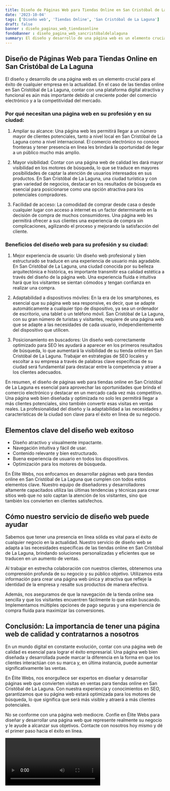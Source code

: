 ```yaml
---
title: Diseño de Páginas Web para Tiendas Online en San Cristóbal de La Laguna
date: '2023-10-04'
tags: ['Diseño web', 'Tiendas Online', 'San Cristóbal de La Laguna']
draft: false
banner : diseño_paginas_web_tiendasonline
fondoBanner : diseño_pagina_web_sancristóbaldelalaguna
summary: El diseño y desarrollo de una página web es un elemento crucial para el éxito de cualquier empresa en la actualidad. En el caso de las tiendas online en San Cristóbal de La Laguna, contar con una plataforma digital atractiva y funcional es aún más importante debido al creciente poder del comercio electrónico y a la competitividad del mercado.
---
```


## Diseño de Páginas Web para Tiendas Online en San Cristóbal de La Laguna

El diseño y desarrollo de una página web es un elemento crucial para el éxito de cualquier empresa en la actualidad. En el caso de las tiendas online en San Cristóbal de La Laguna, contar con una plataforma digital atractiva y funcional es aún más importante debido al creciente poder del comercio electrónico y a la competitividad del mercado.

### Por qué necesitan una página web en su profesión y en su ciudad:

1. Ampliar su alcance: Una página web les permitirá llegar a un número mayor de clientes potenciales, tanto a nivel local en San Cristóbal de La Laguna como a nivel internacional. El comercio electrónico no conoce fronteras y tener presencia en línea les brindará la oportunidad de llegar a un público mucho más amplio.

2. Mayor visibilidad: Contar con una página web de calidad les dará mayor visibilidad en los motores de búsqueda, lo que se traduce en mayores posibilidades de captar la atención de usuarios interesados en sus productos. En San Cristóbal de La Laguna, una ciudad turística y con gran variedad de negocios, destacar en los resultados de búsqueda es esencial para posicionarse como una opción atractiva para los potenciales compradores.

3. Facilidad de acceso: La comodidad de comprar desde casa o desde cualquier lugar con acceso a internet es un factor determinante en la decisión de compra de muchos consumidores. Una página web les permitirá ofrecer a sus clientes una experiencia de compra sin complicaciones, agilizando el proceso y mejorando la satisfacción del cliente.

### Beneficios del diseño web para su profesión y su ciudad:

1. Mejor experiencia de usuario: Un diseño web profesional y bien estructurado se traduce en una experiencia de usuario más agradable. En San Cristóbal de La Laguna, una ciudad conocida por su belleza arquitectónica e histórica, es importante transmitir esa calidad estética a través del diseño de la página web. Una experiencia fluida e intuitiva hará que los visitantes se sientan cómodos y tengan confianza en realizar una compra.

2. Adaptabilidad a dispositivos móviles: En la era de los smartphones, es esencial que su página web sea responsive, es decir, que se adapte automáticamente a cualquier tipo de dispositivo, ya sea un ordenador de escritorio, una tablet o un teléfono móvil. San Cristóbal de La Laguna, con su gran número de turistas y visitantes, requiere de una página web que se adapte a las necesidades de cada usuario, independientemente del dispositivo que utilicen.

3. Posicionamiento en buscadores: Un diseño web correctamente optimizado para SEO les ayudará a aparecer en los primeros resultados de búsqueda, lo que aumentará la visibilidad de su tienda online en San Cristóbal de La Laguna. Trabajar en estrategias de SEO locales y escoltar a su empresa a través de palabras clave específicas de su ciudad será fundamental para destacar entre la competencia y atraer a los clientes adecuados.

En resumen, el diseño de páginas web para tiendas online en San Cristóbal de La Laguna es esencial para aprovechar las oportunidades que brinda el comercio electrónico y destacar en un mercado cada vez más competitivo. Una página web bien diseñada y optimizada no solo les permitirá llegar a más clientes potenciales, sino también convertir esas visitas en ventas reales. La profesionalidad del diseño y la adaptabilidad a las necesidades y características de la ciudad son clave para el éxito en línea de su negocio.

<GifSeo />

<Cta />

## Elementos clave del diseño web exitoso

- Diseño atractivo y visualmente impactante.
- Navegación intuitiva y fácil de usar.
- Contenido relevante y bien estructurado.
- Buena experiencia de usuario en todos los dispositivos.
- Optimización para los motores de búsqueda.

En Élite Webs, nos enfocamos en desarrollar páginas web para tiendas online en San Cristóbal de La Laguna que cumplen con todos estos elementos clave. Nuestro equipo de diseñadores y desarrolladores altamente capacitados utiliza las últimas tendencias y técnicas para crear sitios web que no solo captan la atención de los visitantes, sino que también los convierten en clientes satisfechos.

## Cómo nuestro servicio de diseño web puede ayudar

Sabemos que tener una presencia en línea sólida es vital para el éxito de cualquier negocio en la actualidad. Nuestro servicio de diseño web se adapta a las necesidades específicas de las tiendas online en San Cristóbal de La Laguna, brindando soluciones personalizadas y eficientes que se traducen en un aumento de ventas.

Al trabajar en estrecha colaboración con nuestros clientes, obtenemos una comprensión profunda de su negocio y su público objetivo. Utilizamos esta información para crear una página web única y atractiva que refleje la identidad de la empresa y resalte sus productos de manera efectiva.

Además, nos aseguramos de que la navegación de la tienda online sea sencilla y que los visitantes encuentren fácilmente lo que están buscando. Implementamos múltiples opciones de pago seguras y una experiencia de compra fluida para maximizar las conversiones.

## Conclusión: La importancia de tener una página web de calidad y contratarnos a nosotros

En un mundo digital en constante evolución, contar con una página web de calidad es esencial para lograr el éxito empresarial. Una página web bien diseñada y desarrollada puede marcar la diferencia en la forma en que los clientes interactúan con su marca y, en última instancia, puede aumentar significativamente las ventas.

En Élite Webs, nos enorgullece ser expertos en diseñar y desarrollar páginas web que convierten visitas en ventas para tiendas online en San Cristóbal de La Laguna. Con nuestra experiencia y conocimientos en SEO, garantizamos que su página web estará optimizada para los motores de búsqueda, lo que significa que será más visible y atraerá a más clientes potenciales.

No se conforme con una página web mediocre. Confíe en Élite Webs para diseñar y desarrollar una página web que represente realmente su negocio y le ayude a alcanzar sus objetivos. Contacte con nosotros hoy mismo y dé el primer paso hacia el éxito en línea.

<Video />

<CtaBot job='Tiendas Online' city='San Cristóbal de La Laguna'/>

<Gmaps query='San Cristóbal de La Laguna+españa+maps' />